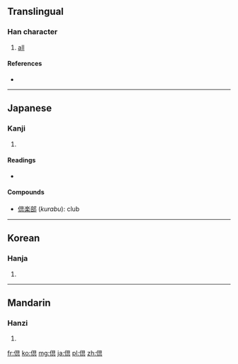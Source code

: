 {{also|俱}}
==Translingual==

===Han character===
{{Han char|rn=9|rad=人|as=08|sn=10|four=|canj=人月山金 (OBUC)}}

# [[all]]

====References====
* {{Han ref|kx=0109.171|dkj=00724|hdz=10177.021|uh=5036|ud=20534}}

----

==Japanese==

===Kanji===
{{ja-kanji|grade=|rs=人08}}

# {{defn|lang=ja|sort=人08}}

====Readings====
* {{ja-readings|on=[[く]] (ku)|kun=[[ともに]] (tomoni)}}

====Compounds====
* [[倶楽部]] (''kurabu''): club

----

==Korean==

===Hanja===
{{ko-hanja|hangeul=구|rv=gu|mr=ku}}

# {{defn|lang=ko|sort=人08}}

----

==Mandarin==

===Hanzi===
{{cmn-hanzi|pin=[[jù]] ([[ju4]])|wg=chü<sup>4</sup>}}

# {{defn|lang=cmn|sort=人08}}

[[fr:倶]]
[[ko:倶]]
[[mg:倶]]
[[ja:倶]]
[[pl:倶]]
[[zh:倶]]